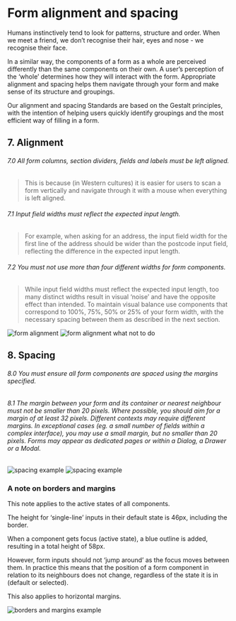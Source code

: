 
<Meta title="Forms/Alignment and spacing" />

# Form alignment and spacing
Humans instinctively tend to look for patterns, structure and order. When we meet a friend, we don’t recognise their
hair, eyes and nose - we recognise their face.

In a similar way, the components of a form as a whole are perceived differently than the same components on their own.
A user’s perception of the ‘whole’ determines how they will interact with the form.
Appropriate alignment and spacing helps them navigate through your form and make sense of its structure and groupings.

Our alignment and spacing Standards are based on the Gestalt principles, with the intention of helping users
quickly identify groupings and the most efficient way of filling in a form.

## 7. Alignment

###### 7.0 All form columns, section dividers, fields and labels *must* be left aligned.
> This is because (in Western cultures) it is easier for users to scan a form vertically and navigate through it with a mouse when everything is left aligned.

###### 7.1 Input field widths *must* reflect the expected input length.
> For example, when asking for an address, the input field width for the first line of the address should be wider than the postcode input  field, reflecting the difference in the expected input length.

###### 7.2 You must not use more than four different widths for form components.
> While input field widths must reflect the expected input length, too many distinct widths result in visual ‘noise’ and have the opposite effect than intended. To maintain visual balance use components that correspond to 100%, 75%, 50% or 25% of your form width, with the necessary spacing between them as described in the next section.

<img src="/alignment_do.svg" alt="form alignment" />

<img src="/alignment_dont.svg" alt="form alignment what not to do" />

## 8. Spacing
###### 8.0 You *must* ensure all form components are spaced using the margins specified.
###### 8.1 The margin between your form and its container or nearest neighbour *must not* be smaller than 20 pixels. Where possible, you should aim for a margin of at least 32 pixels. Different contexts may require different margins. In exceptional cases (eg. a small number of fields within a complex interface), you may use a small margin, but no smaller than 20 pixels. Forms may appear as dedicated pages or within a Dialog, a Drawer or a Modal.

<img src="/spacing_1.svg" alt="spacing example" />

<img src="/spacing_2.svg" alt="spacing example" />

### A note on borders and margins

This note applies to the active states of all components.

The height for ‘single-line’ inputs in their default state is 46px, including the border.

When a component gets focus (active state), a blue outline is added, resulting in a total height of 58px.

However, form inputs should not ‘jump around’ as the focus moves between them. In practice this means that the position of a form component in relation to its neighbours does not change, regardless of the state it is in (default or selected).

This also applies to horizontal margins.

<img src="/borders_margins_note.svg" alt="borders and margins example" />

